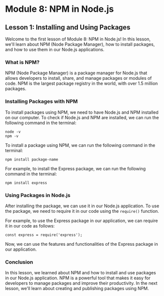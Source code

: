 # Module 8: NPM in Node.js

## Lesson 1: Installing and Using Packages

Welcome to the first lesson of Module 8: NPM in Node.js! In this lesson, we'll learn about NPM (Node Package Manager), how to install packages, and how to use them in our Node.js applications.

### What is NPM?

NPM (Node Package Manager) is a package manager for Node.js that allows developers to install, share, and manage packages or modules of code. NPM is the largest package registry in the world, with over 1.5 million packages.

### Installing Packages with NPM

To install packages using NPM, we need to have Node.js and NPM installed on our computer. To check if Node.js and NPM are installed, we can run the following command in the terminal:

```
node -v
npm -v
```

To install a package using NPM, we can run the following command in the terminal:

```
npm install package-name
```

For example, to install the Express package, we can run the following command in the terminal:

```
npm install express
```

### Using Packages in Node.js

After installing the package, we can use it in our Node.js application. To use the package, we need to require it in our code using the `require()` function.

For example, to use the Express package in our application, we can require it in our code as follows:

```
const express = require('express');
```

Now, we can use the features and functionalities of the Express package in our application.

### Conclusion

In this lesson, we learned about NPM and how to install and use packages in our Node.js application. NPM is a powerful tool that makes it easy for developers to manage packages and improve their productivity. In the next lesson, we'll learn about creating and publishing packages using NPM.
